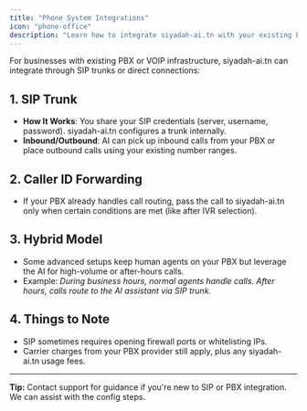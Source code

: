 ```yaml
---
title: "Phone System Integrations"
icon: "phone-office"
description: "Learn how to integrate siyadah-ai.tn with your existing PBX or VOIP infrastructure through SIP trunks"
---
```


For businesses with existing PBX or VOIP infrastructure, siyadah-ai.tn can integrate through SIP trunks or direct connections:

## 1. SIP Trunk

- **How It Works**: You share your SIP credentials (server, username, password). siyadah-ai.tn configures a trunk internally.
- **Inbound/Outbound**: AI can pick up inbound calls from your PBX or place outbound calls using your existing number ranges.

## 2. Caller ID Forwarding

- If your PBX already handles call routing, pass the call to siyadah-ai.tn only when certain conditions are met (like after IVR selection).

## 3. Hybrid Model

- Some advanced setups keep human agents on your PBX but leverage the AI for high-volume or after-hours calls.
- Example: _During business hours, normal agents handle calls. After hours, calls route to the AI assistant via SIP trunk._

## 4. Things to Note

- SIP sometimes requires opening firewall ports or whitelisting IPs.
- Carrier charges from your PBX provider still apply, plus any siyadah-ai.tn usage fees.

---

**Tip:** Contact support for guidance if you're new to SIP or PBX integration. We can assist with the config steps.
